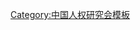 {{Navbox
| name   = 中国人权研究会第三届全国理事会
| title  = [[中国人权研究会]]第三届全国理事会
| above  = 2007年5月－2016年12月
| bodyclass = hlist
| group1 = 名誉会长
| list1  = [[朱穆之|{{Box|朱穆之}}]]
| group2 = 会长
| list2  = [[罗豪才]]
| group3 = 副会长
| list3  = 
* [[万鄂湘]]
* [[叶小文]]
* [[李君如]]
* [[董云虎]]
* [[陈士球]]
| group4 = 秘书长
| list4  = [[董云虎]]（兼）{{to}}[[鲁广锦]]
| group5 = 常务理事
| list5  = 
* [[毛公宁]]
* [[毛群安]]
* [[王立新 (1966年)|王立新]]
* [[王在邦]]
* [[王齐彦]]
* [[王利明]]
* [[陈亚明]]
* [[王浦劬]]
* [[冯俊|冯　俊]]
* [[白钢|白　钢]]
* [[艾四林]]
* [[刘福合]]
* [[朱光磊]]
* [[江广平]]
* [[江谟辉]]
* [[许章润]]
* [[何东平]]
* [[何希泉]]
* [[余涌|余　涌]]
* [[吴恩远]]
* [[张文显]]
* [[张西明]]
* [[张明楷]]
* [[李林|李　林]]
* [[李世安]]
* [[李国斌]]
* [[李建瓴]]
* [[李绍先]]
* [[杨明飞]]
* [[沙奇光]]
* [[邵雷|邵　雷]]
* [[邵文虹]]
* [[邹晓巧]]
* [[陈亚安]]
* [[卓泽渊]]
* [[金德龙]]
* [[孙若风]]
* [[胡建淼]]
* [[赵敦华]]
* [[郝时远]]
* [[郝林娜]]
* [[汝小美]]
* [[俱孟军]]
* [[原冬平]]
* [[徐显明]]
* [[格勒|格　勒]]
* [[张东刚]]
* [[李军|李　军]]
* [[高钢|高　钢]]
* [[黄平|黄　平]]
* [[喜饶尼玛]]
* [[湛中乐]]
* [[韩震|韩　震]]
* [[熊蕾|熊　蕾]]
* [[滕炜|滕　炜]]
* [[戴玉忠]]
* [[胡云腾]]
| group6 = 特别顾问
| list6  = 
* [[周觉|周　觉]]
* [[金鉴|金　鉴]]
| group7 = 顾问
| list7  = 
* [[王明迪]]
* [[冯卓然]]
* [[刘文宗]]
* [[刘海年]]
* [[张宏毅]]
* [[谷春德]]
* [[陈为典]]
* [[陈志尚]]
* [[郑杭生]]
| below  = 标注：{{Box|任内逝世}}
}}<noinclude>
{{collapsible option}}
[[Category:中国人权研究会模板]]
</noinclude>